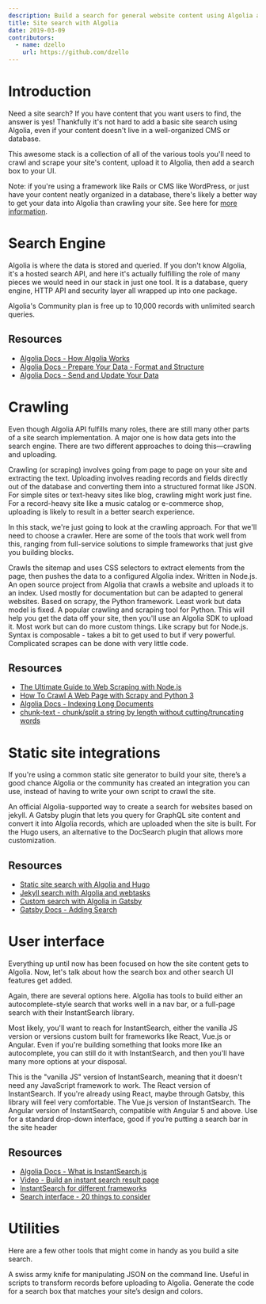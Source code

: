 ```yaml
---
description: Build a search for general website content using Algolia and a crawler.
title: Site search with Algolia
date: 2019-03-09
contributors:
  - name: dzello
    url: https://github.com/dzello
---
```


# Introduction

Need a site search? If you have content that you want users to find, the answer is yes! Thankfully it's not hard to add a basic site search using Algolia, even if your content doesn't live in a well-organized CMS or database.

This awesome stack is a collection of all of the various tools you'll need to crawl and scrape your site's content, upload it to Algolia, then add a search box to your UI.

Note: if you're using a framework like Rails or CMS like WordPress, or just have your content neatly organized in a database, there's likely a better way to get your data into Algolia than crawling your site. See here for [more information](/app-search-algolia).

# Search Engine

Algolia is where the data is stored and queried. If you don't know Algolia, it's a hosted search API, and here it's actually fulfilling the role of many pieces we would need in our stack in just one tool. It is a database, query engine, HTTP API and security layer all wrapped up into one package.

<Tools>
  <StackShare name="algolia" {...props}>
    Algolia's Community plan is free up to 10,000 records with unlimited search queries.
  </StackShare>
</Tools>

## Resources

- [Algolia Docs - How Algolia Works](https://www.algolia.com/doc/guides/getting-started/how-algolia-works/)
- [Algolia Docs - Prepare Your Data - Format and Structure](https://www.algolia.com/doc/guides/sending-and-managing-data/prepare-your-data/)
- [Algolia Docs - Send and Update Your Data](https://www.algolia.com/doc/guides/sending-and-managing-data/send-and-update-your-data/)

# Crawling

Even though Algolia API fulfills many roles, there are still many other parts of a site search implementation. A major one is how data gets into the search engine. There are two different approaches to doing this—crawling and uploading.

Crawling (or scraping) involves going from page to page on your site and extracting the text. Uploading involves reading records and fields directly out of the database and converting them into a structured format like JSON. For simple sites or text-heavy sites like blog, crawling might work just fine. For a record-heavy site like a music catalog or e-commerce shop, uploading is likely to result in a better search experience.

In this stack, we're just going to look at the crawling approach. For that we'll need to choose a crawler. Here are some of the tools that work well from this, ranging from full-service solutions to simple frameworks that just give you building blocks.

<Tools>
  <GitHub name="DeuxHuitHuit/algolia-webcrawler" {...props}>
    Crawls the sitemap and uses CSS selectors to extract elements from the page, then pushes the data to a configured Algolia index. Written in Node.js. 
  </GitHub>
  <GitHub name="algolia/docsearch" {...props}>
    An open source project from Algolia that crawls a website and uploads it to an index. Used mostly for documentation but can be adapted to general websites. Based on scrapy, the Python framework. Least work but data model is fixed.
  </GitHub>
  <GitHub name="scrapy/scrapy" {...props}>
    A popular crawling and scraping tool for Python. This will help you get the data off your site, then you'll use an Algolia SDK to upload it. Most work but can do more custom things.
  </GitHub>
  <GitHub name="matthewmueller/x-ray" {...props}>
    Like scrapy but for Node.js. Syntax is composable - takes a bit to get used to but if very powerful. Complicated scrapes can be done with very little code.
  </GitHub>
</Tools>

## Resources

- [The Ultimate Guide to Web Scraping with Node.js](https://medium.freecodecamp.org/the-ultimate-guide-to-web-scraping-with-node-js-daa2027dcd3)
- [How To Crawl A Web Page with Scrapy and Python 3](https://www.digitalocean.com/community/tutorials/how-to-crawl-a-web-page-with-scrapy-and-python-3)
- [Algolia Docs - Indexing Long Documents](https://www.algolia.com/doc/guides/sending-and-managing-data/prepare-your-data/how-to/indexing-long-documents/)
- [chunk-text - chunk/split a string by length without cutting/truncating words](https://github.com/algolia/chunk-text)

# Static site integrations

If you're using a common static site generator to build your site, there’s a good chance Algolia or the community has created an integration you can use, instead of having to write your own script to crawl the site.

<Tools>
  <GitHub name="algolia/jekyll-algolia" {...props}>
    An official Algolia-supported way to create a search for websites based on jekyll.
  </GitHub>
  <GitHub name="algolia/gatsby-plugin-algolia" {...props}>
    A Gatsby plugin that lets you query for GraphQL site content and convert it into Algolia records, which are uploaded when the site is built.
  </GitHub>
  <GitHub name="10Dimensional/hugo-algolia" {...props}>
    For the Hugo users, an alternative to the DocSearch plugin that allows more customization.
  </GitHub>
</Tools>

## Resources

- [Static site search with Algolia and Hugo](https://forestry.io/blog/search-with-algolia-in-hugo/)
- [Jekyll search with Algolia and webtasks](https://forestry.io/blog/search-with-algolia-in-jekyll/)
- [Custom search with Algolia in Gatsby](https://janosh.io/blog/gatsby-algolia-search)
- [Gatsby Docs - Adding Search](https://www.gatsbyjs.org/docs/adding-search/)

# User interface

Everything up until now has been focused on how the site content gets to Algolia. Now, let's talk about how the search box and other search UI features get added.

Again, there are several options here. Algolia has tools to build either an autocomplete-style search that works well in a nav bar, or a full-page search with their InstantSearch library.

Most likely, you'll want to reach for InstantSearch, either the vanilla JS version or versions custom built for frameworks like React, Vue.js or Angular. Even if you're building something that looks more like an autocomplete, you can still do it with InstantSearch, and then you'll have many more options at your disposal.

<Tools>
  <GitHub name="algolia/instantsearch.js" {...props}>
  This is the "vanilla JS" version of InstantSearch, meaning that it doesn't need any JavaScript framework to work.
  </GitHub>
  <GitHub name="algolia/react-instantsearch" {...props}>
    The React version of InstantSearch. If you're already using React, maybe through Gatsby, this library will feel very comfortable.
  </GitHub>
  <GitHub name="algolia/vue-instantsearch" {...props}>
    The Vue.js version of InstantSearch.
  </GitHub>
  <GitHub name="algolia/angular-instantsearch" {...props}>
    The Angular version of InstantSearch, compatible with Angular 5 and above.
  </GitHub>
  <GitHub name="algolia/autocomplete.js" {...props}>
    Use for a standard drop-down interface, good if you’re putting a search bar in the site header
  </GitHub>
</Tools>

## Resources

- [Algolia Docs - What is InstantSearch.js](https://www.algolia.com/doc/guides/building-search-ui/what-is-instantsearch/js/)
- [Video - Build an instant search result page](https://www.youtube.com/watch?v=lN0-mnwyfrE)
- [InstantSearch for different frameworks](https://community.algolia.com/#instantsearch)
- [Search interface - 20 things to consider](https://uxplanet.org/search-interface-20-things-to-consider-4b1466e98881)

# Utilities

Here are a few other tools that might come in handy as you build a site search.

<Tools>
  <GitHub name="stedolan/jq" {...props}>
    A swiss army knife for manipulating JSON on the command line. Useful in scripts to transform records before uploading to Algolia.
  </GitHub>
  <GitHub name="Shipow/searchbox" {...props}>
    Generate the code for a search box that matches your site’s design and colors.
  </GitHub>
</Tools>